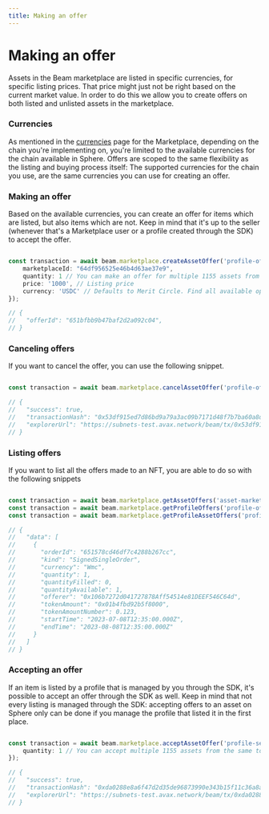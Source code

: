 ```yaml
---
title: Making an offer
---
```


# Making an offer

Assets in the Beam marketplace are listed in specific currencies, for specific listing prices. That price might just not be right based on the current market value. In order to do this we allow you to create offers on both listed and unlisted assets in the marketplace.

### Currencies

As mentioned in the [currencies](/service/marketplace/currencies) page for the Marketplace, depending on the chain you're implementing on, you're limited to the available currencies for the chain available in Sphere. Offers are scoped to the same flexibility as the listing and buying process itself: The supported currencies for the chain you use, are the same currencies you can use for creating an offer.

### Making an offer

Based on the available currencies, you can create an offer for items which are listed, but also items which are not. Keep in mind that it's up to the seller (whenever that's a Marketplace user or a profile created through the SDK) to accept the offer.

```typescript

const transaction = await beam.marketplace.createAssetOffer('profile-offerer-id', {
    marketplaceId: "64df956525e46b4d63ae37e9",
    quantity: 1 // You can make an offer for multiple 1155 assets from the same token
    price: '1000', // Listing price
    currency: 'USDC' // Defaults to Merit Circle. Find all available options through the getCurrencies() method;
});

// {
//   "offerId": "651bfbb9b47baf2d2a092c04",
// }

```

### Canceling offers

If you want to cancel the offer, you can use the following snippet.

```typescript

const transaction = await beam.marketplace.cancelAssetOffer('profile-offerer-id', "651bfbb9b47baf2d2a092c04");

// {
//   "success": true,
//   "transactionHash": "0x53df915ed7d86bd9a79a3ac09b7171d48f7b7ba60a8d08f981e67f891d157f7b",
//   "explorerUrl": "https://subnets-test.avax.network/beam/tx/0x53df915ed7d86bd9a79a3ac09b7171d48f7b7ba60a8d08f981e67f891d157f7b"
// }

```

### Listing offers

If you want to list all the offers made to an NFT, you are able to do so with the following snippets

```typescript

const transaction = await beam.marketplace.getAssetOffers('asset-marketplace-id');
const transaction = await beam.marketplace.getProfileOffers('profile-offerer-id');
const transaction = await beam.marketplace.getProfileAssetOffers('profile-offerer-id', 'asset-marketplace-id');

// {
//   "data": [
//     {
//       "orderId": "651578cd46df7c4288b267cc",
//       "kind": "SignedSingleOrder",
//       "currency": "Wmc",
//       "quantity": 1,
//       "quantityFilled": 0,
//       "quantityAvailable": 1,
//       "offerer": "0x106b7272d041727878Aff54514e81DEEF546C64d",
//       "tokenAmount": "0x01b4fbd92b5f8000",
//       "tokenAmountNumber": 0.123,
//       "startTime": "2023-07-08T12:35:00.000Z",
//       "endTime": "2023-08-08T12:35:00.000Z"
//     }
//   ]
// }

```

### Accepting an offer

If an item is listed by a profile that is managed by you through the SDK, it's possible to accept an offer through the SDK as well. Keep in mind that not every listing is managed through the SDK: accepting offers to an asset on Sphere only can be done if you manage the profile that listed it in the first place.

```typescript

const transaction = await beam.marketplace.acceptAssetOffer('profile-seller-id', {
    quantity: 1 // You can accept multiple 1155 assets from the same token
});

// {
//   "success": true,
//   "transactionHash": "0xda0288e8a6f47d2d35de96873990e343b15f11c36a8a1ec095553e5ac6f7ec67",
//   "explorerUrl": "https://subnets-test.avax.network/beam/tx/0xda0288e8a6f47d2d35de96873990e343b15f11c36a8a1ec095553e5ac6f7ec67"
// }

```
